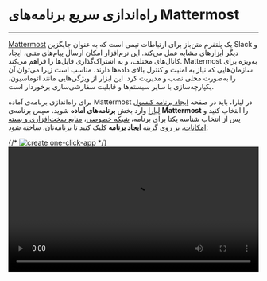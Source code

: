 
<Layout>

# راه‌اندازی سریع برنامه‌های Mattermost
<hr className="mb-2" />

<a href="https://mattermost.com/" className="blue-link">Mattermost</a> یک پلتفرم متن‌باز برای ارتباطات تیمی است که به عنوان جایگزین Slack و دیگر ابزارهای مشابه عمل می‌کند. این نرم‌افزار امکان ارسال پیام‌های متنی، ایجاد کانال‌های مختلف، و به اشتراک‌گذاری فایل‌ها را فراهم می‌کند. Mattermost به‌ویژه برای سازمان‌هایی که نیاز به امنیت و کنترل بالای داده‌ها دارند، مناسب است زیرا می‌توان آن را به‌صورت محلی نصب و مدیریت کرد. این ابزار از ویژگی‌هایی مانند اتوماسیون، یکپارچه‌سازی با سایر سیستم‌ها و قابلیت سفارشی‌سازی برخوردار است.

<div className="h-4" />

برای راه‌اندازی برنامه‌ی آماده Mattermost در لیارا، باید در صفحه <a href="https://console.liara.ir/apps/create" className="blue-link">ایجاد برنامه‌ کنسول لیارا</a> وارد بخش <b>برنامه‌های آماده</b> شوید.
سپس برنامه‌ی <b>Mattermost</b> 
را انتخاب کنید و پس از انتخاب شناسه یکتا برای برنامه، <a href="/paas/details/private-network" className="blue-link">شبکه خصوصی</a>، <a href="/paas/details/plans/about" className="blue-link">منابع سخت‌افزاری و بسته امکانات</a>، بر روی گزینه <b>ایجاد برنامه</b> کلیک کنید تا برنامه‌تان، ساخته شود:
<div className="h-4" />
{/* <img src="" alt="create one-click-app" /> */}
<video
  src="https://files.liara.ir/liara/mattermost/create-mattermost.mp4"
  controls="controls"
  className="block w-full"
  width="100%"
/>

<div className="h-4" />

پس از ساخته شدن برنامه، می‌توانید از آن، استفاده کنید.

<Section id="see-also" title="همچنین بخوانید:" />

<div className='h-2' />
<div className="grid grid-cols-1 gap-4">
            {[
      {
        title: "تغییر نسخه‌ی برنامه مستقر شده",
        link: "./how-tos/choose-version"
      },
  ].map(item =>
    <Link href={item.link}>
    <Card className="flex cursor-pointer w-full items-center justify-between">
        <div className="flex items-center gap-3">
        <h4>
            {item.title}
        </h4>
        </div>
        <GoArrowLeft className="ml-1" />
    </Card>
    </Link>
            )}
</div>


</Layout>
